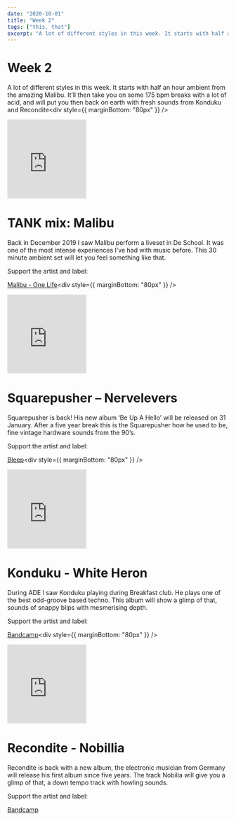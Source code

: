 ```yaml
---
date: "2020-10-01"
title: "Week 2"
tags: ["this, that"]
excerpt: "A lot of different styles in this week. It starts with half an hour ambient from the amazing Malibu. It’ll then take you on some 175 bpm breaks with a lot of acid, and will put you then back on earth with fresh sounds from Konduku and Recondite"
---
```


# Week 2

A lot of different styles in this week. It starts with half an hour ambient from the amazing Malibu. It’ll then take you on some 175 bpm breaks with a lot of acid, and will put you then back on earth with fresh sounds from Konduku and Recondite<div style={{ marginBottom: "80px" }} />

<iframe
  width="180"
  height="180"
  scrolling="no"
  frameborder="no"
  allow="autoplay"
  src="https://w.soundcloud.com/player/?url=https%3A//api.soundcloud.com/tracks/741400516&color=%23ff5500&auto_play=false&hide_related=false&show_comments=true&show_user=true&show_reposts=false&show_teaser=true&visual=true"
></iframe>

# TANK mix: Malibu

Back in December 2019 I saw Malibu perform a liveset in De School. It was one of the most intense experiences I’ve had with music before. This 30 minute ambient set will let you feel something like that.

Support the artist and label:

[Malibu - One Life](https://mmmmalibu.bandcamp.com/album/one-life-2)<div style={{ marginBottom: "80px" }} />

<iframe
  width="180"
  height="180"
  src="https://www.youtube.com/embed/qtSJA_U4W1U"
  frameborder="0"
  allow="accelerometer; autoplay; encrypted-media; gyroscope; picture-in-picture"
  allowfullscreen
></iframe>

# Squarepusher – Nervelevers

Squarepusher is back! His new album ‘Be Up A Hello’ will be released on 31 January. After a five year break this is the Squarepusher how he used to be, fine vintage hardware sounds from the 90’s.

Support the artist and label:

[Bleep](https://bleep.com/release/156702-squarepusher-be-up-a-hello)<div style={{ marginBottom: "80px" }} />

<iframe
  width="180"
  height="180"
  src="https://www.youtube.com/embed/4F-tzMJfAFs"
  frameborder="0"
  allow="accelerometer; autoplay; encrypted-media; gyroscope; picture-in-picture"
  allowfullscreen
></iframe>

# Konduku - White Heron

During ADE I saw Konduku playing during Breakfast club. He plays one of the best odd-groove based techno. This album will show a glimp of that, sounds of snappy blips with mesmerising depth.

Support the artist and label:

[Bandcamp](https://nousklaer.bandcamp.com/album/white-heron)<div style={{ marginBottom: "80px" }} />

<iframe
  width="180"
  height="180"
  src="https://www.youtube.com/embed/e7bkcY3SUIA"
  frameborder="0"
  allow="accelerometer; autoplay; encrypted-media; gyroscope; picture-in-picture"
  allowfullscreen
></iframe>

# Recondite - Nobillia

Recondite is back with a new album, the electronic musician from Germany will release his first album since five years. The track Nobilia will give you a glimp of that, a down tempo track with howling sounds.

Support the artist and label:

[Bandcamp](https://recondite-music.bandcamp.com/)

<div style={{ marginBottom: "80px" }} />
